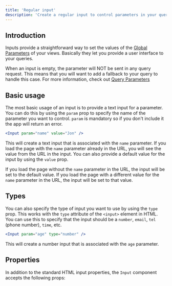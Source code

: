 ```yaml
---
title: 'Regular input'
description: 'Create a regular input to control parameters in your queries'
---
```



<InputIframe />

## Introduction

Inputs provide a straightforward way to set the values of the [Global Parameters](/views/basics/parameters) of your views. Basically they let you provide a user interface to your queries.

<Note>When an input is empty, the parameter will NOT be sent in any query request. This means that you will want to add a fallback to your query to handle this case. For more information, check out [Query Parameters](/queries/logic/parameters)</Note>

## Basic usage

The most basic usage of an input is to provide a text input for a parameter. You can do this by using the `param` prop to specify the name of the parameter you want to control. `param` is mandatory so if you don't include it the app will return an error.

```jsx
<Input param="name" value="Jon" />
```

This will create a text input that is associated with the `name` parameter. If you load the page with the `name` parameter already in the URL, you will see the value from the URL in the input. You can also provide a default value for the input by using the `value` prop.

If you load the page without the `name` parameter in the URL, the input will be set to the default value. If you load the page with a different value for the `name` parameter in the URL, the input will be set to that value.

## Types

You can also specify the type of input you want to use by using the `type` prop. This works with the `type` attribute of the `<input>` element in HTML. You can use this to specify that the input should be a `number`, `email`, `tel` (phone number), `time`, etc.

```jsx
<Input param="age" type="number" />
```

This will create a number input that is associated with the `age` parameter.

## Properties

In addition to the standard HTML input properties, the `Input` component accepts the following props:

<InputProperties />
